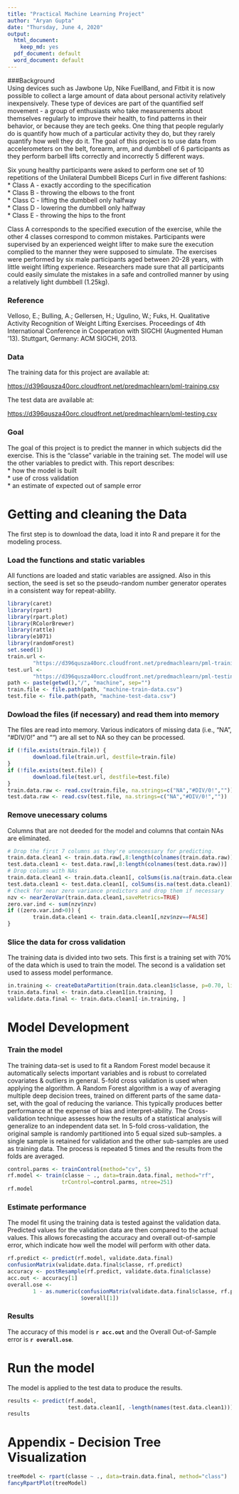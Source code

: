 ```yaml
---
title: "Practical Machine Learning Project"
author: "Aryan Gupta"
date: "Thursday, June 4, 2020"
output:
  html_document:
    keep_md: yes
  pdf_document: default
  word_document: default
---
```


###Background  
Using devices such as Jawbone Up, Nike FuelBand, and Fitbit it is now possible 
to collect a large amount of data about personal activity relatively 
inexpensively. These type of devices are part of the quantified self 
movement - a group of enthusiasts who take measurements about themselves 
regularly to improve their health, to find patterns in their behavior, or 
because they are tech geeks. One thing that people regularly do is quantify 
how much of a particular activity they do, but they rarely quantify how well 
they do it. The goal of this project is to use data from accelerometers 
on the belt, forearm, arm, and dumbbell of 6 participants as they 
perform barbell lifts correctly and incorrectly 5 different ways. 

Six young healthy participants were asked to perform one set of 10 repetitions 
of the Unilateral Dumbbell Biceps Curl in five different fashions:  
* Class A - exactly according to the specification  
* Class B - throwing the elbows to the front  
* Class C - lifting the dumbbell only halfway  
* Class D - lowering the dumbbell only halfway  
* Class E - throwing the hips to the front  
  
Class A corresponds to the specified execution of the exercise, while the other 
4 classes correspond to common mistakes. Participants were supervised by 
an experienced weight lifter to make sure the execution complied to the 
manner they were supposed to simulate. The exercises were performed by six 
male participants aged between 20-28 years, with little weight lifting 
experience. Researchers made sure that all participants could easily simulate 
the mistakes in a safe and controlled manner by using a relatively light 
dumbbell (1.25kg).

### Reference  
Velloso, E.; Bulling, A.; Gellersen, H.; Ugulino, W.; Fuks, H. Qualitative 
Activity Recognition of Weight Lifting Exercises. Proceedings of 4th 
International Conference in Cooperation with SIGCHI (Augmented Human '13).
Stuttgart, Germany: ACM SIGCHI, 2013.

### Data  

The training data for this project are available at: 

<https://d396qusza40orc.cloudfront.net/predmachlearn/pml-training.csv>

The test data are available at: 

<https://d396qusza40orc.cloudfront.net/predmachlearn/pml-testing.csv>

### Goal

The goal of this project is to predict the manner in which subjects did 
the exercise. This is the "classe" variable in the training set. The model will
use the other variables to predict with. This report describes:  
* how the model is built  
* use of cross validation  
* an estimate of expected out of sample error  

# Getting and cleaning the Data
The first step is to download the data, load it into R and prepare it for 
the modeling process.  

### Load the functions and static variables
All functions are loaded and static variables are assigned.  Also in this 
section, the seed is set so the pseudo-random number generator operates in a 
consistent way for repeat-ability.  

```r
library(caret)
library(rpart)
library(rpart.plot)
library(RColorBrewer)
library(rattle)
library(e1071)
library(randomForest)
set.seed(1)
train.url <-
        "https://d396qusza40orc.cloudfront.net/predmachlearn/pml-training.csv"
test.url <- 
        "https://d396qusza40orc.cloudfront.net/predmachlearn/pml-testing.csv"
path <- paste(getwd(),"/", "machine", sep="")
train.file <- file.path(path, "machine-train-data.csv")
test.file <- file.path(path, "machine-test-data.csv")
```

### Dowload the files (if necessary) and read them into memory  
The files are read into memory.  Various indicators of missing data (i.e., 
"NA", "#DIV/0!" and "") are all set to NA so they can be processed.  

```r
if (!file.exists(train.file)) {
        download.file(train.url, destfile=train.file)
}
if (!file.exists(test.file)) {
        download.file(test.url, destfile=test.file)
}
train.data.raw <- read.csv(train.file, na.strings=c("NA","#DIV/0!",""))
test.data.raw <- read.csv(test.file, na.strings=c("NA","#DIV/0!",""))
```

### Remove unecessary colums
Columns that are not deeded for the model and columns that contain NAs 
are eliminated.  

```r
# Drop the first 7 columns as they're unnecessary for predicting.
train.data.clean1 <- train.data.raw[,8:length(colnames(train.data.raw))]
test.data.clean1 <- test.data.raw[,8:length(colnames(test.data.raw))]
# Drop colums with NAs
train.data.clean1 <- train.data.clean1[, colSums(is.na(train.data.clean1)) == 0] 
test.data.clean1 <- test.data.clean1[, colSums(is.na(test.data.clean1)) == 0] 
# Check for near zero variance predictors and drop them if necessary
nzv <- nearZeroVar(train.data.clean1,saveMetrics=TRUE)
zero.var.ind <- sum(nzv$nzv)
if ((zero.var.ind>0)) {
        train.data.clean1 <- train.data.clean1[,nzv$nzv==FALSE]
}
```

### Slice the data for cross validation  
The training data is divided into two sets.  This first is a training set with 70% of the data which is used to train the model.  The second is a validation 
set used to assess model performance.  

```r
in.training <- createDataPartition(train.data.clean1$classe, p=0.70, list=F)
train.data.final <- train.data.clean1[in.training, ]
validate.data.final <- train.data.clean1[-in.training, ]
```

# Model Development  
### Train the model  
The training data-set is used to fit a Random Forest model because it 
automatically selects important variables and is robust to correlated 
covariates & outliers in general. 5-fold cross validation is used when 
applying the algorithm. A Random Forest algorithm is a way of averaging 
multiple deep decision trees, trained on different parts of the same data-set,
with the goal of reducing the variance. This typically produces better 
performance at the expense of bias and interpret-ability. The Cross-validation 
technique assesses how the results of a statistical analysis will generalize 
to an independent data set. In 5-fold cross-validation, the original sample 
is randomly partitioned into 5 equal sized sub-samples. a single sample 
is retained for validation and the other sub-samples are used as training 
data. The process is repeated 5 times and the results from the folds are 
averaged.

```r
control.parms <- trainControl(method="cv", 5)
rf.model <- train(classe ~ ., data=train.data.final, method="rf",
                 trControl=control.parms, ntree=251)
rf.model
```

### Estimate performance  
The model fit using the training data is tested against the validation data.
Predicted values for the validation data are then compared to the actual 
values. This allows forecasting the accuracy and overall out-of-sample error,
which indicate how well the model will perform with other data.  

```r
rf.predict <- predict(rf.model, validate.data.final)
confusionMatrix(validate.data.final$classe, rf.predict)
accuracy <- postResample(rf.predict, validate.data.final$classe)
acc.out <- accuracy[1]
overall.ose <- 
        1 - as.numeric(confusionMatrix(validate.data.final$classe, rf.predict)
                       $overall[1])
```

### Results  
The accuracy of this model is **`r acc.out`** and the Overall Out-of-Sample 
error is **`r overall.ose`**.

# Run the model
The model is applied to the test data to produce the results.

```r
results <- predict(rf.model, 
                   test.data.clean1[, -length(names(test.data.clean1))])
results
```

# Appendix - Decision Tree Visualization

```r
treeModel <- rpart(classe ~ ., data=train.data.final, method="class")
fancyRpartPlot(treeModel)
```
